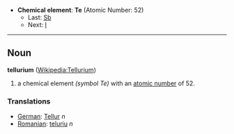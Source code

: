 *'''Chemical element''': '''Te''' (Atomic Number: 52)
**Last: [[Antimony|Sb]]
**Next: [[Iodine|I]]
----
== Noun ==
'''tellurium''' ([[en:Tellurium|Wikipedia:Tellurium]])

# a chemical element ''(symbol Te)'' with an [[atomic number]] of 52.

===Translations===
*[[German]]: [[Tellur]] ''n''
*[[Romanian]]: [[teluriu]] ''n''